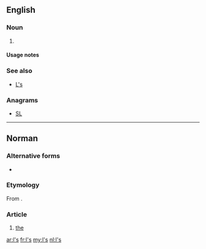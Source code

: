 {{also|ls|Ls|LS|.ls|'ls|L.S.|L&S|L's}}
==English==

===Noun===
{{head|en|noun plural form}}

# {{plural of|l|lang=en}}

====Usage notes====
{{U:en:plurals of letters}}

===See also===
* [[L's]]

===Anagrams===
* [[SL#English|SL]]

----

==Norman==

===Alternative forms===
* {{l|nrf|les}}

===Etymology===
From {{etyl|fro|nrf}} {{m|fro|les}}.

===Article===
{{head|nrf|article|g=p|singular|l'}}

# {{lb|nrf|Jersey}} [[the]] {{qualifier|plural definite article}}

[[ar:l's]]
[[fr:l's]]
[[my:l's]]
[[nl:l's]]